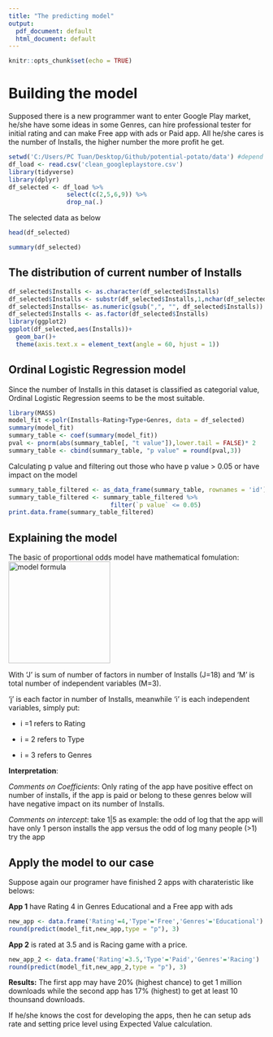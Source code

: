 ```yaml
---
title: "The predicting model"
output:
  pdf_document: default
  html_document: default
---
```


```r
knitr::opts_chunk$set(echo = TRUE)
```

# Building the model 

Supposed there is a new programmer want to enter Google Play market, he/she have some ideas in some Genres, can hire professional tester for initial rating and can make Free app with ads or Paid app. All he/she cares is the number of Installs, the higher number the more profit he get.

```r
setwd('C:/Users/PC Tuan/Desktop/Github/potential-potato/data') #depend on your pc
df_load <- read.csv('clean_googleplaystore.csv')
library(tidyverse)
library(dplyr)
df_selected <- df_load %>%
                select(c(2,5,6,9)) %>%
                drop_na(.)
```

The selected data as below
```r
head(df_selected)
```
```r
summary(df_selected)
```

## The distribution of current number of Installs

```r
df_selected$Installs <- as.character(df_selected$Installs)
df_selected$Installs <- substr(df_selected$Installs,1,nchar(df_selected$Installs)-1)
df_selected$Installs<- as.numeric(gsub(",", "", df_selected$Installs))
df_selected$Installs <- as.factor(df_selected$Installs)
library(ggplot2)
ggplot(df_selected,aes(Installs))+
  geom_bar()+
  theme(axis.text.x = element_text(angle = 60, hjust = 1))
```

## Ordinal Logistic Regression model
Since the number of Installs in this dataset is classified as categorial value, Ordinal Logistic Regression seems to be the most suitable.

```r
library(MASS)
model_fit <-polr(Installs~Rating+Type+Genres, data = df_selected)
summary(model_fit)
summary_table <- coef(summary(model_fit))
pval <- pnorm(abs(summary_table[, "t value"]),lower.tail = FALSE)* 2
summary_table <- cbind(summary_table, "p value" = round(pval,3))
```

Calculating p value and filtering out those who have p value > 0.05 or have impact on the model
```r
summary_table_filtered <- as_data_frame(summary_table, rownames = 'id')
summary_table_filtered <- summary_table_filtered %>%
                            filter(`p value` <= 0.05)
print.data.frame(summary_table_filtered)
```

## Explaining the model
The basic of proportional odds model have mathematical fomulation:
![model formula](data/modelFomula.png){width=200px}

With 'J' is sum of number of factors in number of Installs (J=18) and 'M' is total number of independent variables (M=3).

'j' is each factor in number of Installs, meanwhile 'i' is each independent variables, simply put: 

* i =1 refers to Rating

* i = 2 refers to Type 

* i = 3 refers to Genres

**Interpretation**:

*Comments on Coefficients*: Only rating of the app have positive effect on number of installs, if the app is paid or belong to these genres below will have negative impact on its number of Installs.

*Comments on intercept*: take 1|5 as example: the odd of log that the app will have only 1 person installs the app versus the odd of log many people (>1) try the app

## Apply the model to our case
Suppose again our programer have finished 2 apps with charateristic like belows:

**App 1** have Rating 4 in Genres Educational and a Free app with ads
```r
new_app <- data.frame('Rating'=4,'Type'='Free','Genres'='Educational')
round(predict(model_fit,new_app,type = "p"), 3)
```

**App 2** is rated at 3.5 and is Racing game with a price.
```r
new_app_2 <- data.frame('Rating'=3.5,'Type'='Paid','Genres'='Racing')
round(predict(model_fit,new_app_2,type = "p"), 3)
```

**Results:** The first app may have 20% (highest chance) to get 1 million downloads while the second app has 17% (highest) to get at least 10 thounsand downloads. 

If he/she knows the cost for developing the apps, then he can setup ads rate and setting price level using Expected Value calculation. 